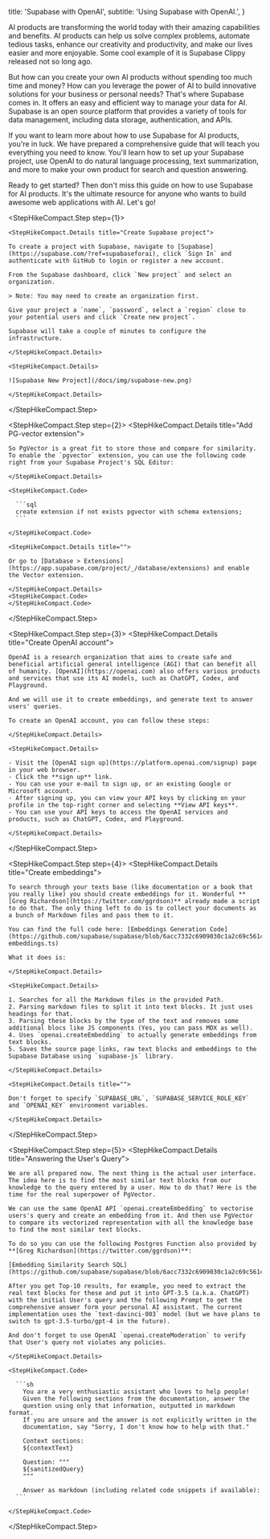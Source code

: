 
  title: 'Supabase with OpenAI',
  subtitle: 'Using Supabase with OpenAI.',
}

AI products are transforming the world today with their amazing capabilities and benefits. AI products can help us solve complex problems, automate tedious tasks, enhance our creativity and productivity, and make our lives easier and more enjoyable. Some cool example of it is Supabase Clippy released not so long ago.

But how can you create your own AI products without spending too much time and money? How can you leverage the power of AI to build innovative solutions for your business or personal needs? That's where Supabase comes in. It offers an easy and efficient way to manage your data for AI. Supabase is an open source platform that provides a variety of tools for data management, including data storage, authentication, and APIs.

If you want to learn more about how to use Supabase for AI products, you're in luck. We have prepared a comprehensive guide that will teach you everything you need to know. You'll learn how to set up your Supabase project, use OpenAI to do natural language processing, text summarization, and more to make your own product for search and question answering.

Ready to get started? Then don't miss this guide on how to use Supabase for AI products. It's the ultimate resource for anyone who wants to build awesome web applications with AI. Let's go!

<StepHikeCompact>

  <StepHikeCompact.Step step={1}>

    <StepHikeCompact.Details title="Create Supabase project">

    To create a project with Supabase, navigate to [Supabase](https://supabase.com/?ref=supabaseforai), click `Sign In` and authenticate with GitHub to login or register a new account.

    From the Supabase dashboard, click `New project` and select an organization.

    > Note: You may need to create an organization first.

    Give your project a `name`, `password`, select a `region` close to your potential users and click `Create new project`.

    Supabase will take a couple of minutes to configure the infrastructure.

    </StepHikeCompact.Details>

    <StepHikeCompact.Details>

    ![Supabase New Project](/docs/img/supabase-new.png)

    </StepHikeCompact.Details>

  </StepHikeCompact.Step>

  <StepHikeCompact.Step step={2}>
    <StepHikeCompact.Details title="Add PG-vector extension">

    So PgVector is a great fit to store those and compare for similarity. To enable the `pgvector` extension, you can use the following code right from your Supabase Project's SQL Editor:

    </StepHikeCompact.Details>

    <StepHikeCompact.Code>

      ```sql
      create extension if not exists pgvector with schema extensions;
      ```

    </StepHikeCompact.Code>

    <StepHikeCompact.Details title="">

    Or go to [Database > Extensions](https://app.supabase.com/project/_/database/extensions) and enable the Vector extension.

    </StepHikeCompact.Details>
    <StepHikeCompact.Code>
    </StepHikeCompact.Code>

  </StepHikeCompact.Step>

  <StepHikeCompact.Step step={3}>
    <StepHikeCompact.Details title="Create OpenAI account">

    OpenAI is a research organization that aims to create safe and beneficial artificial general intelligence (AGI) that can benefit all of humanity. [OpenAI](https://openai.com) also offers various products and services that use its AI models, such as ChatGPT, Codex, and Playground. 

    And we will use it to create embeddings, and generate text to answer users' queries.

    To create an OpenAI account, you can follow these steps:

    </StepHikeCompact.Details>

    <StepHikeCompact.Details>

    - Visit the [OpenAI sign up](https://platform.openai.com/signup) page in your web browser.
    - Click the **sign up** link.
    - You can use your e-mail to sign up, or an existing Google or Microsoft account.
    - After signing up, you can view your API keys by clicking on your profile in the top-right corner and selecting **View API keys**.
    - You can use your API keys to access the OpenAI services and products, such as ChatGPT, Codex, and Playground.

    </StepHikeCompact.Details>

  </StepHikeCompact.Step>

  <StepHikeCompact.Step step={4}>
    <StepHikeCompact.Details title="Create embeddings">

    To search through your texts base (like documentation or a book that you really like) you should create embeddings for it. Wonderful **[Greg Richardson](https://twitter.com/ggrdson)** already made a script to do that. The only thing left to do is to collect your documents as a bunch of Markdown files and pass them to it.

    You can find the full code here: [Embeddings Generation Code](https://github.com/supabase/supabase/blob/6acc7332c6909030c1a2c69c561c27c39ff1f1ff/apps/docs/scripts/generate-embeddings.ts)

    What it does is:

    </StepHikeCompact.Details>

    <StepHikeCompact.Details>

    1. Searches for all the Markdown files in the provided Path.
    2. Parsing markdown files to split it into text blocks. It just uses headings for that.
    3. Parsing these blocks by the type of the text and removes some additional blocs like JS components (Yes, you can pass MDX as well).
    4. Uses `openai.createEmbedding` to actually generate embeddings from text blocks.
    5. Saves the source page links, raw text blocks and embeddings to the Supabase Database using `supabase-js` library.

    </StepHikeCompact.Details>

    <StepHikeCompact.Details title="">

    Don't forget to specify `SUPABASE_URL`, `SUPABASE_SERVICE_ROLE_KEY` and `OPENAI_KEY` environment variables.

    </StepHikeCompact.Details>

  </StepHikeCompact.Step>

  <StepHikeCompact.Step step={5}>
    <StepHikeCompact.Details title="Answering the User's Query">

    We are all prepared now. The next thing is the actual user interface. The idea here is to find the most similar text blocks from our knowledge to the query entered by a user. How to do that? Here is the time for the real superpower of PgVector.

    We can use the same OpenAI API `openai.createEmbedding` to vectorise users's query and create an embedding from it. And then use PgVector to compare its vectorized representation with all the knowledge base to find the most similar text blocks.

    To do so you can use the following Postgres Function also provided by **[Greg Richardson](https://twitter.com/ggrdson)**:

    [Embedding Similarity Search SQL](https://github.com/supabase/supabase/blob/6acc7332c6909030c1a2c69c561c27c39ff1f1ff/supabase/migrations/20230128004504_embedding_similarity_search.sql)

    After you get Top-10 results, for example, you need to extract the real text blocks for these and put it into GPT-3.5 (a.k.a. ChatGPT) with the initial User's query and the following Prompt to get the comprehensive answer form your personal AI assistant. The current implementation uses the `text-davinci-003` model (but we have plans to switch to gpt-3.5-turbo/gpt-4 in the future).

    And don't forget to use OpenAI `openai.createModeration` to verify that User's query not violates any policies.

    </StepHikeCompact.Details>

    <StepHikeCompact.Code>

      ```sh
        You are a very enthusiastic assistant who loves to help people! 
        Given the following sections from the documentation, answer the 
        question using only that information, outputted in markdown format. 
        If you are unsure and the answer is not explicitly written in the 
        documentation, say "Sorry, I don't know how to help with that."

        Context sections:
        ${contextText}

        Question: """
        ${sanitizedQuery}
        """

        Answer as markdown (including related code snippets if available):
      ```

    </StepHikeCompact.Code>

  </StepHikeCompact.Step>

</StepHikeCompact>

